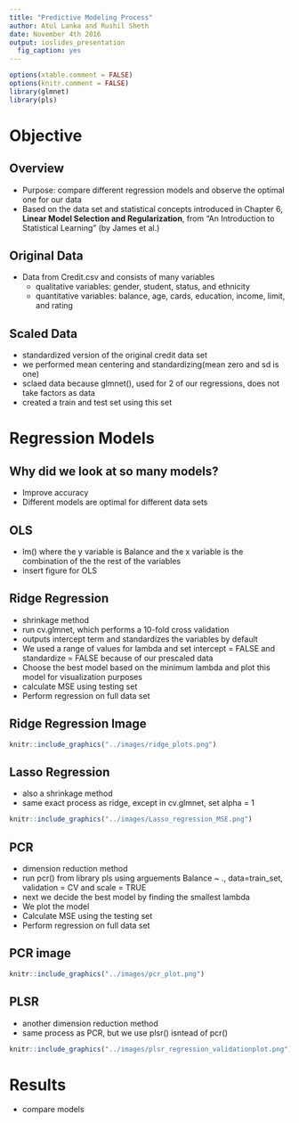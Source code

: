 ```yaml
---
title: "Predictive Modeling Process"
author: Atul Lanka and Rushil Sheth
date: November 4th 2016
output: ioslides_presentation
  fig_caption: yes
---
```

```r

options(xtable.comment = FALSE)
options(knitr.comment = FALSE)
library(glmnet)
library(pls)
```

# Objective

## Overview
- Purpose: compare different regression models and observe the optimal one for our data
- Based on the data set and statistical concepts introduced in Chapter 6, **Linear Model Selection and Regularization**, from "An Introduction to Statistical Learning" (by James et al.)

## Original Data
- Data from Credit.csv and consists of many variables
	- qualitative variables: gender, student, status, and ethnicity
	- quantitative variables: balance, age, cards, education, income, limit, and rating

## Scaled Data
- standardized version of the original credit data set 
- we performed mean centering and standardizing(mean zero and sd is one) 
- sclaed data because glmnet(), used for 2 of our regressions, does not take factors as data
- created a train and test set using this set

# Regression Models

## Why did we look at so many models?
- Improve accuracy
- Different models are optimal for different data sets

## OLS
- lm() where the y variable is Balance and the x variable is the combination of the the rest of the variables
-  insert figure for OLS

## Ridge Regression
- shrinkage method
- run cv.glmnet, which performs a 10-fold cross validation
- outputs intercept term and standardizes the variables by default
- We used a range of values for lambda and set intercept = FALSE and standardize = FALSE because of our prescaled data
- Choose the best model based on the minimum lambda and plot this model for visualization purposes
- calculate MSE using testing set
- Perform regression on full data set

## Ridge Regression Image
```r
knitr::include_graphics("../images/ridge_plots.png")
``` 

## Lasso Regression
- also a shrinkage method
- same exact process as ridge, except in cv.glmnet, set alpha = 1
```r
knitr::include_graphics("../images/Lasso_regression_MSE.png")
```  

## PCR
- dimension reduction method
- run pcr() from library pls using arguements Balance ~ ., data=train_set, validation = CV and scale = TRUE
- next we decide the best model by finding the smallest lambda
- We plot the model
- Calculate MSE using the testing set
- Perform regression on full data set

## PCR image
```r
knitr::include_graphics("../images/pcr_plot.png")
``` 

## PLSR
- another dimension reduction method
- same process as PCR, but we use plsr() isntead of pcr()
```r
knitr::include_graphics("../images/plsr_regression_validationplot.png")
``` 

# Results
- compare models


